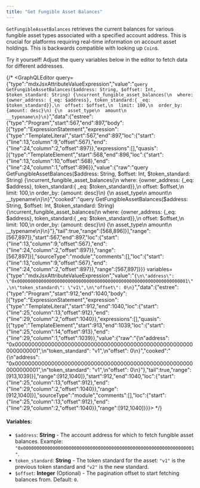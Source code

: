 ```yaml
---
title: "Get Fungible Asset Balances"
---
```









`GetFungibleAssetBalances` retrieves the current balances for various fungible asset types associated with a specified account address. This is crucial for platforms requiring real-time information on account asset holdings. This is backwards compatible with looking up `Coin`s.

<Aside type="note">
  Try it yourself! Adjust the query variables below in the editor to fetch data for different addresses.
</Aside>

{/* <GraphQLEditor query={"type":"mdxJsxAttributeValueExpression","value":"`query GetFungibleAssetBalances($address: String, $offset: Int, $token_standard: String) {\ncurrent_fungible_asset_balances(\n  where: {owner_address: {_eq: $address}, token_standard:{ _eq: $token_standard}},\n  offset: $offset,\n  limit: 100,\n  order_by: {amount: desc}\n) {\n  asset_type\n  amount\n  __typename\n}\n}`","data":{"estree":{"type":"Program","start":567,"end":897,"body":[{"type":"ExpressionStatement","expression":{"type":"TemplateLiteral","start":567,"end":897,"loc":{"start":{"line":13,"column":9,"offset":567},"end":{"line":24,"column":2,"offset":897}},"expressions":[],"quasis":[{"type":"TemplateElement","start":568,"end":896,"loc":{"start":{"line":13,"column":10,"offset":568},"end":{"line":24,"column":1,"offset":896}},"value":{"raw":"query GetFungibleAssetBalances($address: String, $offset: Int, $token_standard: String) {\ncurrent_fungible_asset_balances(\n  where: {owner_address: {_eq: $address}, token_standard:{ _eq: $token_standard}},\n  offset: $offset,\n  limit: 100,\n  order_by: {amount: desc}\n) {\n  asset_type\n  amount\n  __typename\n}\n}","cooked":"query GetFungibleAssetBalances($address: String, $offset: Int, $token_standard: String) {\ncurrent_fungible_asset_balances(\n  where: {owner_address: {_eq: $address}, token_standard:{ _eq: $token_standard}},\n  offset: $offset,\n  limit: 100,\n  order_by: {amount: desc}\n) {\n  asset_type\n  amount\n  __typename\n}\n}"},"tail":true,"range":[568,896]}],"range":[567,897]},"start":567,"end":897,"loc":{"start":{"line":13,"column":9,"offset":567},"end":{"line":24,"column":2,"offset":897}},"range":[567,897]}],"sourceType":"module","comments":[],"loc":{"start":{"line":13,"column":9,"offset":567},"end":{"line":24,"column":2,"offset":897}},"range":[567,897]}}} variables={"type":"mdxJsxAttributeValueExpression","value":"`{\n\"address\": \"0x0000000000000000000000000000000000000000000000000000000000000001\",\n\"token_standard\": \"v1\",\n\"offset\": 0\n}`","data":{"estree":{"type":"Program","start":912,"end":1040,"body":[{"type":"ExpressionStatement","expression":{"type":"TemplateLiteral","start":912,"end":1040,"loc":{"start":{"line":25,"column":13,"offset":912},"end":{"line":29,"column":2,"offset":1040}},"expressions":[],"quasis":[{"type":"TemplateElement","start":913,"end":1039,"loc":{"start":{"line":25,"column":14,"offset":913},"end":{"line":29,"column":1,"offset":1039}},"value":{"raw":"{\n\"address\": \"0x0000000000000000000000000000000000000000000000000000000000000001\",\n\"token_standard\": \"v1\",\n\"offset\": 0\n}","cooked":"{\n\"address\": \"0x0000000000000000000000000000000000000000000000000000000000000001\",\n\"token_standard\": \"v1\",\n\"offset\": 0\n}"},"tail":true,"range":[913,1039]}],"range":[912,1040]},"start":912,"end":1040,"loc":{"start":{"line":25,"column":13,"offset":912},"end":{"line":29,"column":2,"offset":1040}},"range":[912,1040]}],"sourceType":"module","comments":[],"loc":{"start":{"line":25,"column":13,"offset":912},"end":{"line":29,"column":2,"offset":1040}},"range":[912,1040]}}}></GraphQLEditor> */}

#### Variables:

- `$address`: **String** - The account address for which to fetch fungible asset balances. Example: `"0x0000000000000000000000000000000000000000000000000000000000000001"`.
- `token_standard`: **String** - The token standard for the asset: `"v1"` is the previous token standard and `"v2"` is the new standard.
- `$offset`: **Integer** (Optional) - The pagination offset to start fetching balances from. Default: `0`.
